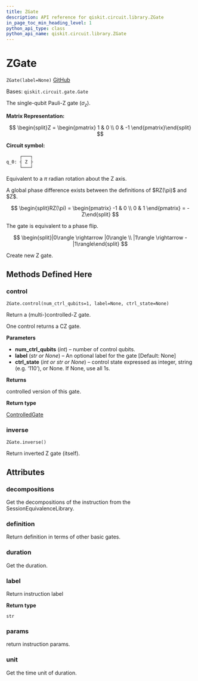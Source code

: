 ```yaml
---
title: ZGate
description: API reference for qiskit.circuit.library.ZGate
in_page_toc_min_heading_level: 1
python_api_type: class
python_api_name: qiskit.circuit.library.ZGate
---
```


# ZGate

<span id="qiskit.circuit.library.ZGate" />

`ZGate(label=None)` [GitHub](https://github.com/qiskit/qiskit/tree/stable/0.18/qiskit/circuit/library/standard_gates/z.py "view source code")

Bases: `qiskit.circuit.gate.Gate`

The single-qubit Pauli-Z gate ($\sigma_z$).

**Matrix Representation:**

$$
\begin{split}Z = \begin{pmatrix}
        1 & 0 \\
        0 & -1
    \end{pmatrix}\end{split}
$$

**Circuit symbol:**

```python
     ┌───┐
q_0: ┤ Z ├
     └───┘
```

Equivalent to a $\pi$ radian rotation about the Z axis.

<Admonition title="Note" type="note">
  A global phase difference exists between the definitions of $RZ(\pi)$ and $Z$.

  $$
  \begin{split}RZ(\pi) = \begin{pmatrix}
              -1 & 0 \\
              0 & 1
            \end{pmatrix}
          = -Z\end{split}
  $$
</Admonition>

The gate is equivalent to a phase flip.

$$
\begin{split}|0\rangle \rightarrow |0\rangle \\
|1\rangle \rightarrow -|1\rangle\end{split}
$$

Create new Z gate.

## Methods Defined Here

### control

<span id="qiskit.circuit.library.ZGate.control" />

`ZGate.control(num_ctrl_qubits=1, label=None, ctrl_state=None)`

Return a (multi-)controlled-Z gate.

One control returns a CZ gate.

**Parameters**

*   **num\_ctrl\_qubits** (*int*) – number of control qubits.
*   **label** (*str or None*) – An optional label for the gate \[Default: None]
*   **ctrl\_state** (*int or str or None*) – control state expressed as integer, string (e.g. ‘110’), or None. If None, use all 1s.

**Returns**

controlled version of this gate.

**Return type**

[ControlledGate](qiskit.circuit.ControlledGate "qiskit.circuit.ControlledGate")

### inverse

<span id="qiskit.circuit.library.ZGate.inverse" />

`ZGate.inverse()`

Return inverted Z gate (itself).

## Attributes

<span id="qiskit.circuit.library.ZGate.decompositions" />

### decompositions

Get the decompositions of the instruction from the SessionEquivalenceLibrary.

<span id="qiskit.circuit.library.ZGate.definition" />

### definition

Return definition in terms of other basic gates.

<span id="qiskit.circuit.library.ZGate.duration" />

### duration

Get the duration.

<span id="qiskit.circuit.library.ZGate.label" />

### label

Return instruction label

**Return type**

`str`

<span id="qiskit.circuit.library.ZGate.params" />

### params

return instruction params.

<span id="qiskit.circuit.library.ZGate.unit" />

### unit

Get the time unit of duration.

